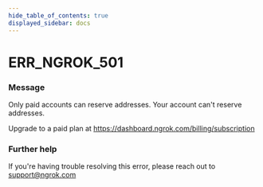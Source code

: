```yaml
---
hide_table_of_contents: true
displayed_sidebar: docs
---
```



# ERR_NGROK_501

### Message

Only paid accounts can reserve addresses.
Your account can't reserve addresses.

Upgrade to a paid plan at https://dashboard.ngrok.com/billing/subscription

<ErrorDetails error="err_ngrok_501" />

### Further help

If you're having trouble resolving this error, please reach out to [support@ngrok.com](mailto:support@ngrok.com?subject=Help%20with%20ERR_NGROK_501)

